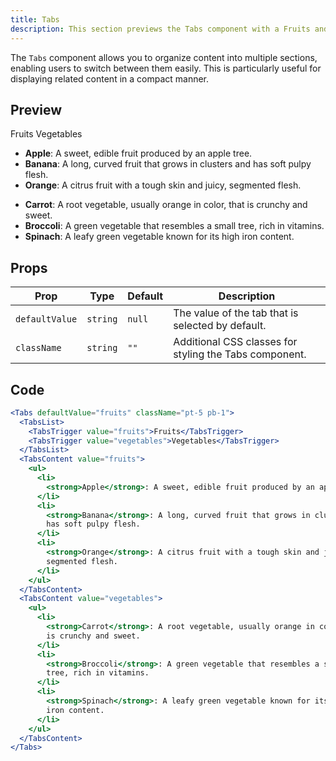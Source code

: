 ```yaml
---
title: Tabs
description: This section previews the Tabs component with a Fruits and Vegetables example.
---
```


The `Tabs` component allows you to organize content into multiple sections, enabling users to switch between them easily. This is particularly useful for displaying related content in a compact manner.

## Preview

<Tabs defaultValue="fruits" className="pt-5 pb-1">
  <TabsList>
    <TabsTrigger value="fruits">Fruits</TabsTrigger>
    <TabsTrigger value="vegetables">Vegetables</TabsTrigger>
  </TabsList>
  <TabsContent value="fruits">
    <ul>
      <li>
        <strong>Apple</strong>: A sweet, edible fruit produced by an apple tree.
      </li>
      <li>
        <strong>Banana</strong>: A long, curved fruit that grows in clusters and
        has soft pulpy flesh.
      </li>
      <li>
        <strong>Orange</strong>: A citrus fruit with a tough skin and juicy,
        segmented flesh.
      </li>
    </ul>
  </TabsContent>
  <TabsContent value="vegetables">
    <ul>
      <li>
        <strong>Carrot</strong>: A root vegetable, usually orange in color, that
        is crunchy and sweet.
      </li>
      <li>
        <strong>Broccoli</strong>: A green vegetable that resembles a small
        tree, rich in vitamins.
      </li>
      <li>
        <strong>Spinach</strong>: A leafy green vegetable known for its high
        iron content.
      </li>
    </ul>
  </TabsContent>
</Tabs>

## Props

| Prop           | Type     | Default | Description                                            |
| -------------- | -------- | ------- | ------------------------------------------------------ |
| `defaultValue` | `string` | `null`  | The value of the tab that is selected by default.      |
| `className`    | `string` | `""`    | Additional CSS classes for styling the Tabs component. |

## Code

```jsx
<Tabs defaultValue="fruits" className="pt-5 pb-1">
  <TabsList>
    <TabsTrigger value="fruits">Fruits</TabsTrigger>
    <TabsTrigger value="vegetables">Vegetables</TabsTrigger>
  </TabsList>
  <TabsContent value="fruits">
    <ul>
      <li>
        <strong>Apple</strong>: A sweet, edible fruit produced by an apple tree.
      </li>
      <li>
        <strong>Banana</strong>: A long, curved fruit that grows in clusters and
        has soft pulpy flesh.
      </li>
      <li>
        <strong>Orange</strong>: A citrus fruit with a tough skin and juicy,
        segmented flesh.
      </li>
    </ul>
  </TabsContent>
  <TabsContent value="vegetables">
    <ul>
      <li>
        <strong>Carrot</strong>: A root vegetable, usually orange in color, that
        is crunchy and sweet.
      </li>
      <li>
        <strong>Broccoli</strong>: A green vegetable that resembles a small
        tree, rich in vitamins.
      </li>
      <li>
        <strong>Spinach</strong>: A leafy green vegetable known for its high
        iron content.
      </li>
    </ul>
  </TabsContent>
</Tabs>
```
